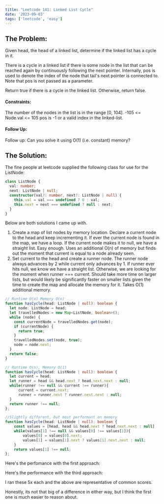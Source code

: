 ```yaml
---
title: "Leetcode 141: Linked List Cycle"
date: '2023-09-03'
tags: ['leetcode', 'easy']
---
```


## The Problem:
Given head, the head of a linked list, determine if the linked list has a cycle in it.

There is a cycle in a linked list if there is some node in the list that can be reached again by continuously following the next pointer. Internally, pos is used to denote the index of the node that tail's next pointer is connected to. Note that pos is not passed as a parameter.

Return true if there is a cycle in the linked list. Otherwise, return false.

#### Constraints:

The number of the nodes in the list is in the range [0, 104].
-105 \<= Node.val \<= 105
pos is -1 or a valid index in the linked-list.

#### Follow Up:
Follow up: Can you solve it using O(1) (i.e. constant) memory?

## The Solution:

The fine people at leetcode supplied the following class for use for the ListNode:

```ts
class ListNode {
  val: number;
  next: ListNode | null;
  constructor(val?: number, next?: ListNode | null) {
    this.val = val === undefined ? 0 : val;
    this.next = next === undefined ? null : next;
  }
}
```

Below are both solutions I came up with.
1. Create a map of list nodes by memory location. Declare a current node to the head and keep incrementing it. If ever the current node is found in the map, we have a loop. If the current node makes it to null, we have a straight list. Easy enough. Uses an additional O(n) of memory but finds out the moment that current is equal to a node already seen.
2. Set current to the head and create a runner node. The runner node always advances by 2 while current only advances by 1. If runner ever hits null, we know we have a straight list. Otherwise, we are looking for the moment when runner === current. Should take more time on larger lists, but would likely be significantly faster on smaller lists given the time to create the map and allocate the memory for it. Takes O(1) additional memory.

```ts
// Runtime O(n) Memory O(n)
function hasCycle(head: ListNode | null): boolean {
  let node: ListNode = head;
  let travelledNodes = new Map<ListNode, boolean>();
  while (node) {
    const currentNode = travelledNodes.get(node);
    if (currentNode) {
      return true;
    }
    travelledNodes.set(node, true);
    node = node.next;
  }
  return false;
}

// Runtime O(n), Memory O(1)
function hasCycle(head: ListNode | null): boolean {
  let current = head;
  let runner = head && head.next ? head.next.next : null;
  while(runner !== null && current !== runner){
      current = current.next;
      runner = runner.next ? runner.next.next : null;
  }
  return runner !== null;
};

//Slightly different, but most performant on memory
function hasCycle(head: ListNode | null): boolean {
    const values = [head, head && head.next ? head.next.next : null] 
    while(values[1] !== null && values[0] !== values[1]){
        values[0] = values[0].next;
        values[1] = values[1].next ? values[1].next.next : null;
    }
    return values[1] !== null;
};
```

Here's the perfomance with the first approach:
<CustomImage src="https://raw.githubusercontent.com/justindanielclark/NextJS13BlogPosts/main/images/leetcode141SpeedWithMap.png" alt="leetcode141SpeedWithMap" />

Here's the performance with the third approach:
<CustomImage src="https://raw.githubusercontent.com/justindanielclark/NextJS13BlogPosts/main/images/leetcode141SpeedWithArr.png" alt="leetcode141SpeedWithArr" />

I ran these 5x each and the above are representative of common scores. 

Honestly, its not that big of a difference in either way, but I think the first one is much easier to reason about.